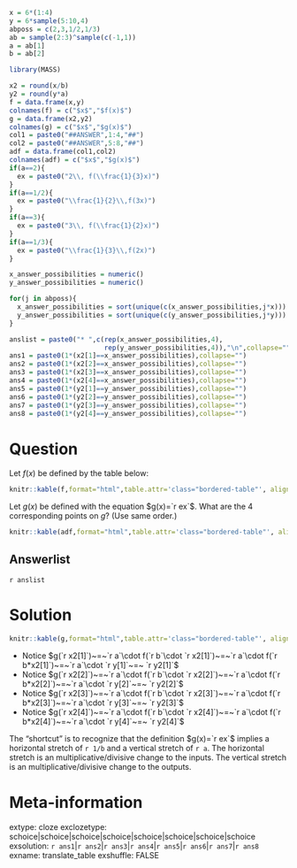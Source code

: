 ```r
x = 6*(1:4)
y = 6*sample(5:10,4)
abposs = c(2,3,1/2,1/3)
ab = sample(2:3)^sample(c(-1,1))
a = ab[1]
b = ab[2]

library(MASS)

x2 = round(x/b)
y2 = round(y*a)
f = data.frame(x,y)
colnames(f) = c("$x$","$f(x)$")
g = data.frame(x2,y2)
colnames(g) = c("$x$","$g(x)$")
col1 = paste0("##ANSWER",1:4,"##")
col2 = paste0("##ANSWER",5:8,"##")
adf = data.frame(col1,col2)
colnames(adf) = c("$x$","$g(x)$")
if(a==2){
  ex = paste0("2\\, f(\\frac{1}{3}x)")
}
if(a==1/2){
  ex = paste0("\\frac{1}{2}\\,f(3x)")
}
if(a==3){
  ex = paste0("3\\, f(\\frac{1}{2}x)")
}
if(a==1/3){
  ex = paste0("\\frac{1}{3}\\,f(2x)")
}

x_answer_possibilities = numeric()
y_answer_possibilities = numeric()

for(j in abposs){
  x_answer_possibilities = sort(unique(c(x_answer_possibilities,j*x)))
  y_answer_possibilities = sort(unique(c(y_answer_possibilities,j*y)))
}

anslist = paste0("* ",c(rep(x_answer_possibilities,4),
                        rep(y_answer_possibilities,4)),"\n",collapse="")
ans1 = paste0(1*(x2[1]==x_answer_possibilities),collapse="")
ans2 = paste0(1*(x2[2]==x_answer_possibilities),collapse="")
ans3 = paste0(1*(x2[3]==x_answer_possibilities),collapse="")
ans4 = paste0(1*(x2[4]==x_answer_possibilities),collapse="")
ans5 = paste0(1*(y2[1]==y_answer_possibilities),collapse="")
ans6 = paste0(1*(y2[2]==y_answer_possibilities),collapse="")
ans7 = paste0(1*(y2[3]==y_answer_possibilities),collapse="")
ans8 = paste0(1*(y2[4]==y_answer_possibilities),collapse="")
```

Question
========

Let $f(x)$ be defined by the table below:

<style type="text/css" rel="stylesheet">
.bordered-table {
    border-collapse: collapse;
    border-spacing: 0;
    border:2px solid #000000;
}
.bordered-table th {
    border:2px solid #000000;
    padding: 4px;
}
.bordered-table td{
    border:2px solid #000000;
    padding: 4px;
}
</style>

```r
knitr::kable(f,format="html",table.attr='class="bordered-table"', align = "cc",row.names=F)
```


Let $g(x)$ be defined with the equation $g(x)=`r ex`$. What are the 4 corresponding points on $g$? (Use same order.)

```r
knitr::kable(adf,format="html",table.attr='class="bordered-table"', align = "cc",row.names=F)
```




Answerlist
--------

`r anslist`


Solution
========

```r
knitr::kable(g,format="html",table.attr='class="bordered-table"', align = "cc",row.names=F)
```

* Notice $g(`r x2[1]`)~=~`r a`\cdot f(`r b`\cdot `r x2[1]`)~=~`r a`\cdot f(`r b*x2[1]`)~=~`r a`\cdot `r y[1]`~=~ `r y2[1]`$
* Notice $g(`r x2[2]`)~=~`r a`\cdot f(`r b`\cdot `r x2[2]`)~=~`r a`\cdot f(`r b*x2[2]`)~=~`r a`\cdot `r y[2]`~=~ `r y2[2]`$
* Notice $g(`r x2[3]`)~=~`r a`\cdot f(`r b`\cdot `r x2[3]`)~=~`r a`\cdot f(`r b*x2[3]`)~=~`r a`\cdot `r y[3]`~=~ `r y2[3]`$
* Notice $g(`r x2[4]`)~=~`r a`\cdot f(`r b`\cdot `r x2[4]`)~=~`r a`\cdot f(`r b*x2[4]`)~=~`r a`\cdot `r y[4]`~=~ `r y2[4]`$

The "shortcut" is to recognize that the definition $g(x)=`r ex`$ implies a horizontal stretch of `r 1/b` and a vertical stretch of `r a`. The horizontal stretch is an multiplicative/divisive change to the inputs. The vertical stretch is an multiplicative/divisive change to the outputs.

Meta-information
============
extype: cloze
exclozetype: schoice|schoice|schoice|schoice|schoice|schoice|schoice|schoice
exsolution: `r ans1`|`r ans2`|`r ans3`|`r ans4`|`r ans5`|`r ans6`|`r ans7`|`r ans8`
exname: translate_table
exshuffle: FALSE